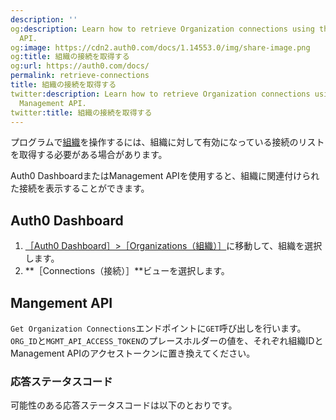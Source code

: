 ```yaml
---
description: ''
og:description: Learn how to retrieve Organization connections using the Auth0 Management
  API.
og:image: https://cdn2.auth0.com/docs/1.14553.0/img/share-image.png
og:title: 組織の接続を取得する
og:url: https://auth0.com/docs/
permalink: retrieve-connections
title: 組織の接続を取得する
twitter:description: Learn how to retrieve Organization connections using the Auth0
  Management API.
twitter:title: 組織の接続を取得する
---
```


プログラムで[組織](/organizations/organizations-overview)を操作するには、組織に対して有効になっている接続のリストを取得する必要がある場合があります。

Auth0 DashboardまたはManagement APIを使用すると、組織に関連付けられた接続を表示することができます。

## Auth0 Dashboard

1. [［Auth0 Dashboard］>［Organizations（組織）］](%24%7Bmanage_url%7D/#/organizations)に移動して、組織を選択します。
2. **［Connections（接続）］**ビューを選択します。

## Mangement API

`Get Organization Connections`エンドポイントに`GET`呼び出しを行います。`ORG_ID`と`MGMT_API_ACCESS_TOKEN`のプレースホルダーの値を、それぞれ組織IDとManagement APIのアクセストークンに置き換えてください。







### 応答ステータスコード

可能性のある応答ステータスコードは以下のとおりです。